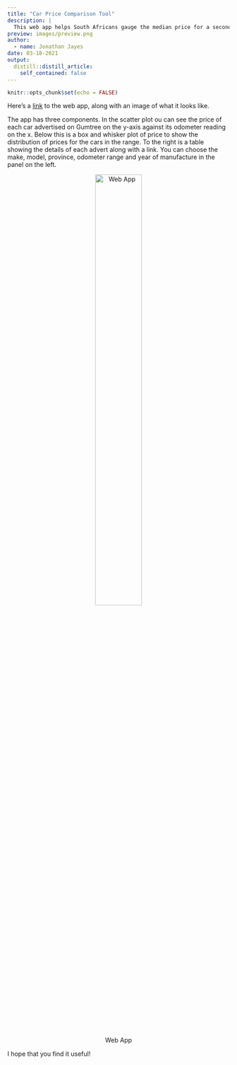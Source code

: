```yaml
---
title: "Car Price Comparison Tool"
description: |
  This web app helps South Africans gauge the median price for a second hand car. You can compare price by odometer reading, make and model, and province. Ad links are included in a table beside the output.
preview: images/preview.png
author:
  - name: Jonathan Jayes
date: 03-18-2021
output:
  distill::distill_article:
    self_contained: false
---
```



```r
knitr::opts_chunk$set(echo = FALSE)
```

Here's a [link](http://jonathan-jayes.shinyapps.io/gumtree-price-explorer) to the web app, along with an image of what it looks like.

The app has three components. In the scatter plot ou can see the price of each car advertised on Gumtree on the y-axis against its odometer reading on the x. Below this is a box and whisker plot of price to show the distribution of prices for the cars in the range. To the right is a table showing the details of each advert along with a link. You can choose the make, model, province, odometer range and year of manufacture in the panel on the left.

<center>

![Web App](images/preview.png){#id .class width=50%}
</center>

I hope that you find it useful!
